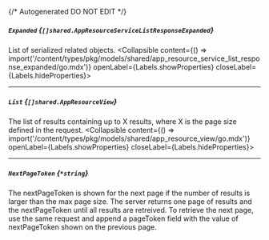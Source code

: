 {/* Autogenerated DO NOT EDIT  */}

##### `Expanded` *{`[]shared.AppResourceServiceListResponseExpanded`}*
List of serialized related objects.
<Collapsible content={() => import('/content/types/pkg/models/shared/app_resource_service_list_response_expanded/go.mdx')} openLabel={Labels.showProperties} closeLabel={Labels.hideProperties}>
</Collapsible>

---
##### `List` *{`[]shared.AppResourceView`}*
The list of results containing up to X results, where X is the page size defined in the request.
<Collapsible content={() => import('/content/types/pkg/models/shared/app_resource_view/go.mdx')} openLabel={Labels.showProperties} closeLabel={Labels.hideProperties}>
</Collapsible>

---
##### `NextPageToken` *{`*string`}*
The nextPageToken is shown for the next page if the number of results is larger than the max page size.
 The server returns one page of results and the nextPageToken until all results are retreived.
 To retrieve the next page, use the same request and append a pageToken field with the value of nextPageToken shown on the previous page.



